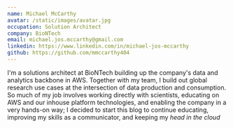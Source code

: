 ```yaml
---
name: Michael McCarthy
avatar: /static/images/avatar.jpg
occupation: Solution Architect
company: BioNTech
email: michael.jos.mccarthy@gmail.com
linkedin: https://www.linkedin.com/in/michael-jos-mccarthy
github: https://github.com/mmccarthy404
---
```


I'm a solutions architect at BioNTech building up the company's data and analytics backbone in AWS. Together with my team, I build out global research use cases at the intersection of data production and consumption. So much of my job involves working directly with scientists, educating on AWS and our inhouse platform technologies, and enabling the company in a very hands-on way; I decided to start this blog to continue educating, improving my skills as a communicator, and keeping my *head in the cloud*